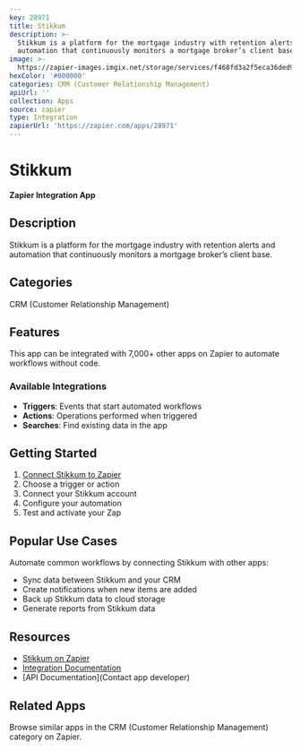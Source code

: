 ```yaml
---
key: 28971
title: Stikkum
description: >-
  Stikkum is a platform for the mortgage industry with retention alerts and
  automation that continuously monitors a mortgage broker’s client base.
image: >-
  https://zapier-images.imgix.net/storage/services/f468fd3a2f5eca36ded9a6004b1c16c1.png?auto=format%2Ccompress&ixlib=python-3.0.0&q=50
hexColor: '#000000'
categories: CRM (Customer Relationship Management)
apiUrl: ''
collection: Apps
source: zapier
type: Integration
zapierUrl: 'https://zapier.com/apps/28971'
---
```

# Stikkum

**Zapier Integration App**

## Description

Stikkum is a platform for the mortgage industry with retention alerts and automation that continuously monitors a mortgage broker’s client base.

## Categories

CRM (Customer Relationship Management)

## Features

This app can be integrated with 7,000+ other apps on Zapier to automate workflows without code.

### Available Integrations

- **Triggers**: Events that start automated workflows
- **Actions**: Operations performed when triggered
- **Searches**: Find existing data in the app

## Getting Started

1. [Connect Stikkum to Zapier](https://zapier.com/apps/28971)
2. Choose a trigger or action
3. Connect your Stikkum account
4. Configure your automation
5. Test and activate your Zap

## Popular Use Cases

Automate common workflows by connecting Stikkum with other apps:

- Sync data between Stikkum and your CRM
- Create notifications when new items are added
- Back up Stikkum data to cloud storage
- Generate reports from Stikkum data

## Resources

- [Stikkum on Zapier](https://zapier.com/apps/28971)
- [Integration Documentation](https://zapier.com/apps/28971/integrations)
- [API Documentation](Contact app developer)

## Related Apps

Browse similar apps in the CRM (Customer Relationship Management) category on Zapier.
